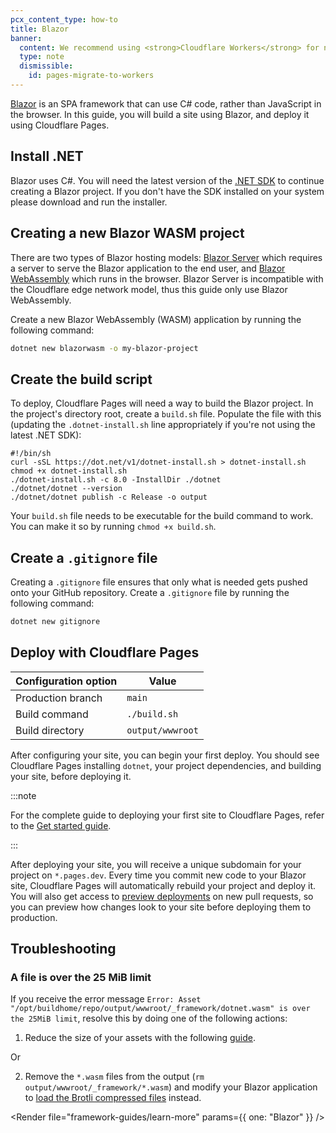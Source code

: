 ```yaml
---
pcx_content_type: how-to
title: Blazor
banner:
  content: We recommend using <strong>Cloudflare Workers</strong> for new projects. For existing Pages projects, see our <a href="/workers/static-assets/migrate-from-pages/">migration guide</a> and <a href="/workers/static-assets/migrate-from-pages/#compatibility-matrix">compatibility matrix</a>.
  type: note
  dismissible:
    id: pages-migrate-to-workers
---
```



[Blazor](https://blazor.net) is an SPA framework that can use C# code, rather than JavaScript in the browser. In this guide, you will build a site using Blazor, and deploy it using Cloudflare Pages.

## Install .NET

Blazor uses C#. You will need the latest version of the [.NET SDK](https://dotnet.microsoft.com/download) to continue creating a Blazor project. If you don't have the SDK installed on your system please download and run the installer.

## Creating a new Blazor WASM project

There are two types of Blazor hosting models: [Blazor Server](https://learn.microsoft.com/en-us/aspnet/core/blazor/hosting-models?view=aspnetcore-8.0#blazor-server) which requires a server to serve the Blazor application to the end user, and [Blazor WebAssembly](https://learn.microsoft.com/en-us/aspnet/core/blazor/hosting-models?view=aspnetcore-8.0#blazor-webassembly) which runs in the browser. Blazor Server is incompatible with the Cloudflare edge network model, thus this guide only use Blazor WebAssembly.

Create a new Blazor WebAssembly (WASM) application by running the following command:

```sh
dotnet new blazorwasm -o my-blazor-project
```

## Create the build script

To deploy, Cloudflare Pages will need a way to build the Blazor project. In the project's directory root, create a `build.sh` file. Populate the file with this (updating the `.dotnet-install.sh` line appropriately if you're not using the latest .NET SDK):

```
#!/bin/sh
curl -sSL https://dot.net/v1/dotnet-install.sh > dotnet-install.sh
chmod +x dotnet-install.sh
./dotnet-install.sh -c 8.0 -InstallDir ./dotnet
./dotnet/dotnet --version
./dotnet/dotnet publish -c Release -o output
```

Your `build.sh` file needs to be executable for the build command to work. You can make it so by running `chmod +x build.sh`.

<Render file="tutorials-before-you-start" />

## Create a `.gitignore` file

Creating a `.gitignore` file ensures that only what is needed gets pushed onto your GitHub repository. Create a `.gitignore` file by running the following command:

```sh
dotnet new gitignore
```

<Render file="framework-guides/create-github-repository" />

## Deploy with Cloudflare Pages

<Render file="deploy-to-pages-steps-no-preset" />

<div>

| Configuration option | Value            |
| -------------------- | ---------------- |
| Production branch    | `main`           |
| Build command        | `./build.sh`     |
| Build directory      | `output/wwwroot` |

</div>

After configuring your site, you can begin your first deploy. You should see Cloudflare Pages installing `dotnet`, your project dependencies, and building your site, before deploying it.

:::note

For the complete guide to deploying your first site to Cloudflare Pages, refer to the [Get started guide](/pages/get-started/).

:::

After deploying your site, you will receive a unique subdomain for your project on `*.pages.dev`.
Every time you commit new code to your Blazor site, Cloudflare Pages will automatically rebuild your project and deploy it. You will also get access to [preview deployments](/pages/configuration/preview-deployments/) on new pull requests, so you can preview how changes look to your site before deploying them to production.

## Troubleshooting

### A file is over the 25 MiB limit

If you receive the error message `Error: Asset "/opt/buildhome/repo/output/wwwroot/_framework/dotnet.wasm" is over the 25MiB limit`, resolve this by doing one of the following actions:

1. Reduce the size of your assets with the following [guide](https://docs.microsoft.com/en-us/aspnet/core/blazor/performance?view=aspnetcore-6.0#minimize-app-download-size).

Or

2. Remove the `*.wasm` files from the output (`rm output/wwwroot/_framework/*.wasm`) and modify your Blazor application to [load the Brotli compressed files](https://docs.microsoft.com/en-us/aspnet/core/blazor/host-and-deploy/webassembly?view=aspnetcore-6.0#compression) instead.

<Render file="framework-guides/learn-more" params={{ one: "Blazor" }} />
